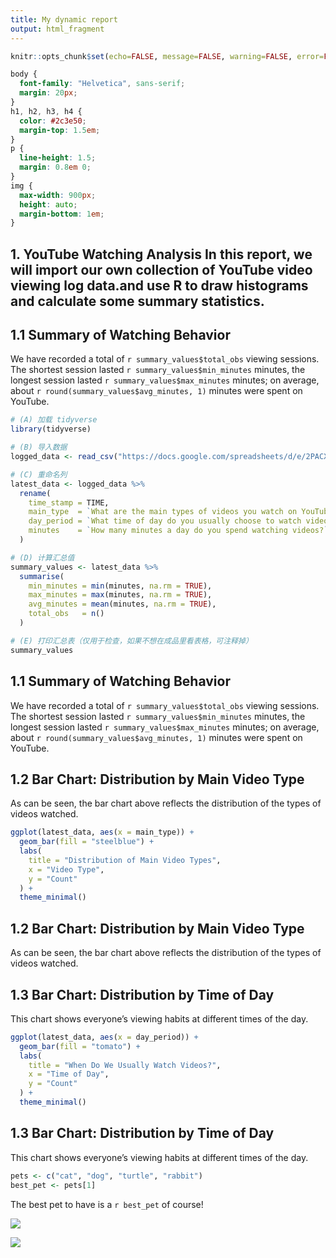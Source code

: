 ---
title: My dynamic report
output: html_fragment
---

```{r setup, include=FALSE}
knitr::opts_chunk$set(echo=FALSE, message=FALSE, warning=FALSE, error=FALSE)

```

```{css}
body {
  font-family: "Helvetica", sans-serif; 
  margin: 20px;
}
h1, h2, h3, h4 {
  color: #2c3e50;
  margin-top: 1.5em;
}
p {
  line-height: 1.5;
  margin: 0.8em 0;
}
img {
  max-width: 900px; 
  height: auto;
  margin-bottom: 1em;
}

```

## 1. YouTube Watching Analysis In this report, we will import our own collection of YouTube video viewing log data.and use R to draw histograms and calculate some summary statistics.
## 1.1 Summary of Watching Behavior

We have recorded a total of `r summary_values$total_obs` viewing sessions.
The shortest session lasted `r summary_values$min_minutes` minutes,
the longest session lasted `r summary_values$max_minutes` minutes;
on average, about `r round(summary_values$avg_minutes, 1)` minutes were spent on YouTube.

```{r}
# (A) 加载 tidyverse
library(tidyverse)

# (B) 导入数据
logged_data <- read_csv("https://docs.google.com/spreadsheets/d/e/2PACX-1vTWuiHKezF7pWlcRSSSmoSOws0JEdIth5NqWsm1OurOrJQyKVBqBClSYf1pTJ-Z51zONqd6F2VJewlk/pub?output=csv")

# (C) 重命名列
latest_data <- logged_data %>%
  rename(
    time_stamp = TIME,
    main_type  = `What are the main types of videos you watch on YouTube?`,
    day_period = `What time of day do you usually choose to watch videos?`,
    minutes    = `How many minutes a day do you spend watching videos?`
  )

# (D) 计算汇总值
summary_values <- latest_data %>%
  summarise(
    min_minutes = min(minutes, na.rm = TRUE),
    max_minutes = max(minutes, na.rm = TRUE),
    avg_minutes = mean(minutes, na.rm = TRUE),
    total_obs   = n()
  )

# (E) 打印汇总表（仅用于检查，如果不想在成品里看表格，可注释掉）
summary_values

```
## 1.1 Summary of Watching Behavior

We have recorded a total of `r summary_values$total_obs` viewing sessions.
The shortest session lasted `r summary_values$min_minutes` minutes,
the longest session lasted `r summary_values$max_minutes` minutes;
on average, about `r round(summary_values$avg_minutes, 1)` minutes were spent on YouTube.





## 1.2 Bar Chart: Distribution by Main Video Type
As can be seen, the bar chart above reflects the distribution of the types of videos watched.

```{r}
ggplot(latest_data, aes(x = main_type)) +
  geom_bar(fill = "steelblue") +
  labs(
    title = "Distribution of Main Video Types",
    x = "Video Type",
    y = "Count"
  ) +
  theme_minimal()
```
## 1.2 Bar Chart: Distribution by Main Video Type
As can be seen, the bar chart above reflects the distribution of the types of videos watched.



## 1.3 Bar Chart: Distribution by Time of Day
This chart shows everyone's viewing habits at different times of the day.
```{r}
ggplot(latest_data, aes(x = day_period)) +
  geom_bar(fill = "tomato") +
  labs(
    title = "When Do We Usually Watch Videos?",
    x = "Time of Day",
    y = "Count"
  ) +
  theme_minimal()
```
## 1.3 Bar Chart: Distribution by Time of Day
This chart shows everyone's viewing habits at different times of the day.






```{r}
pets <- c("cat", "dog", "turtle", "rabbit")
best_pet <- pets[1]

```

The best pet to have is a `r best_pet` of course!

![](https://c.tenor.com/-qBsG1HwR4oAAAAC/tenor.gif)

![](https://c.tenor.com/-qBsG1HwR4oAAAAC/tenor.gif)
